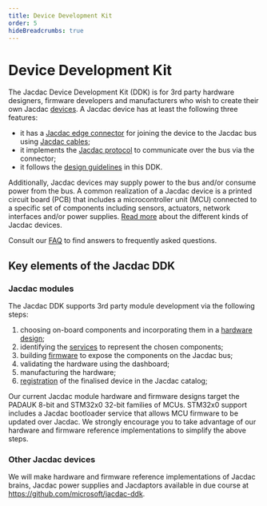 ```yaml
---
title: Device Development Kit
order: 5
hideBreadcrumbs: true
---
```


# Device Development Kit

The Jacdac Device Development Kit (DDK) is for 3rd party hardware designers, firmware developers and manufacturers who wish to create their own Jacdac [devices](/devices). A Jacdac device has at least the following three features:

-   it has a [Jacdac edge connector](/reference/connector/) for joining the device to the Jacdac bus
    using [Jacdac cables](/reference/connector/#cable);
-   it implements the [Jacdac protocol](/reference/protocol/) to communicate over the bus via the connector;
-   it follows the [design guidelines](/reference/design/) in this DDK.

Additionally, Jacdac devices may supply power to the bus and/or consume power from the bus. A common realization of a Jacdac device is a printed circuit board (PCB) that includes a microcontroller unit (MCU) connected to a specific set of components including sensors, actuators, network interfaces and/or power supplies. [Read more](/ddk/devices) about the different kinds of Jacdac devices.

Consult our [FAQ](/ddk/faq) to find answers to frequently asked questions.

## Key elements of the Jacdac DDK

### Jacdac modules

The Jacdac DDK supports 3rd party module development via the following steps:

1. choosing on-board components and incorporating them in a [hardware design](/reference/design);
2. identifying the [services](/services/) to represent the chosen components;
3. building [firmware](/ddk/firmware/) to expose the components on the Jacdac bus;
4. validating the hardware using the dashboard;
5. manufacturing the hardware;
6. [registration](/tools/device-registration) of the finalised device in the Jacdac catalog;

Our current Jacdac module hardware and firmware designs target the PADAUK 8-bit and STM32x0 32-bit families of MCUs.
STM32x0 support includes a Jacdac bootloader service that allows MCU firmware to be updated over Jacdac.
We strongly encourage you to take advantage of our hardware and firmware reference implementations to simplify the above steps.

### Other Jacdac devices

We will make hardware and firmware reference implementations of Jacdac brains,
Jacdac power supplies and Jacdaptors available in due course
at https://github.com/microsoft/jacdac-ddk.
